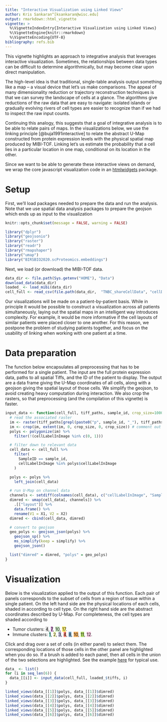 ```yaml
---
title: "Interactive Visualization using Linked Views"
author: Kris Sankaran^[ksankaran@wisc.edu]
output: rmarkdown::html_vignette
vignette: >
  %\VignetteIndexEntry{Interactive Visualization using Linked Views}
  %\VignetteEngine{knitr::rmarkdown}
  %\VignetteEncoding{UTF-8}
bibliography: refs.bib
---
```


This vignette highlights an approach to integrative analysis that leverages
interactive visualization. Sometimes, the relationships between data types can
be difficult to determine algorithmically, but may become clear upon direct
manipulation.

The high-level idea is that traditional, single-table analysis output something
like a map -- a visual device that let's us make comparisons. The appeal of many
dimensionality reduction or trajectory reconstruction techniques is that we can
survey the landscape of cells at a glance. The algorithms give reductions of the
raw data that are easy to navigate: isolated islands or gradually evolving
rivers of cell types are easier to recognize than if we had to inspect the raw
input counts.

Continuing this analogy, this suggests that a goal of integrative analysis is to
be able to relate pairs of maps. In the visualizations below, we use the linking
principle [@buja1991interactive] to relate the abstract U-Map constructed from
protein expression levels with the physical spatial map produced by MIBI-TOF.
Linking let's us estimate the probability that a cell lies in a particular
location in one map, conditional on its location in the other.

Since we want to be able to generate these interactive views on demand, we wrap
the core javascript visualization code in an
[htmlwidgets](https://www.htmlwidgets.org) package.

# Setup

First, we'll load packages needed to prepare the data and run the analysis. Note
that we use spatial data analysis packages to prepare the geojson which ends up
as input to the visualization

```r
knitr::opts_chunk$set(message = FALSE, warning = FALSE)
```

```r
library("dplyr")
library("geojsonio")
library("raster")
library("readr")
library("rmapshaper")
library("umap")
library("BIRSBIO2020.scProteomics.embeddings")
```

Next, we load (or download) the MIBI-TOF data.

```r
data_dir <- file.path(Sys.getenv("HOME"), "Data")
download_data(data_dir)
loaded_ <- load_mibi(data_dir)
cell_full <- read_csv(file.path(data_dir,  "TNBC_shareCellData", "cellData.csv"))
```

Our visualizations will be made on a patient-by-patient basis. While in
principle it would be possible to construct a visualization across all patients
simultaneously, laying out the spatial maps in an intelligent way introduces
complexity. For example, it would be more informative if the cell layouts of
similar patients were placed closer to one another. For this reason, we postpone
the problem of studying patients together, and focus on the usability of linking
when working with one patient at a time.

# Data preparation

The function below encapsulates all preprocessing that has to be performed for a
single patient. The input are the full protein expression data, paths to all
spatial Tiffs, and the ID of the patient to display. The output are a data frame
giving the U-Map coordinates of all cells, along with a geojson giving the
spatial layout of those cells. We simplify the geojson, to avoid creating heavy
computation during interaction. We also crop the rasters, so that preprocessing
(and the compilation of this vignette) is faster.

```r
input_data <- function(cell_full, tiff_paths, sample_id, crop_size=1000, simplify=0.4) {
  # read the associated raster
  im <- raster(tiff_paths[grepl(paste0("p", sample_id, "_"), tiff_paths)])
  im <- crop(im, extent(im, 0, crop_size, 0, crop_size)) # comment out to work on full data
  polys <- polygonize(im) %>%
    filter(!(cellLabelInImage %in% c(0, 1)))

  # filter down to relevant data
  cell_data <- cell_full %>%
    filter(
      SampleID == sample_id,
      cellLabelInImage %in% polys$cellLabelInImage
    )

  polys <- polys %>%
    left_join(cell_data)

  # run U-Map on channel data
  channels <- setdiff(colnames(cell_data), c("cellLabelInImage", "SampleID", "cellSize", "Background", "tumorYN", "cell_cluster", "tumorCluster", "Group", "immuneCluster", "immuneGroup"))
  dimred <- umap(cell_data[, channels]) %>%
    .[["layout"]] %>%
    data.frame() %>%
    rename(V1 = X1, V2 = X2)
  dimred <- cbind(cell_data, dimred)

  # convert to geojson
  geo_polys <- geojson_json(polys) %>%
    geojson_sp() %>%
    ms_simplify(keep = simplify) %>%
    geojson_json()

  list("dimred" = dimred, "polys" = geo_polys)
}
```

# Visualization

Below is the visualization applied to the output of this function. Each pair of
panels corresponds to the subset of cells from a region of tissue within a
single patient. On the left hand side are the physical locations of each cells,
shaded in according to cell type. On the right hand side are the abstract
coordinates described by U-Map. For completeness, the cell types are shaded
according to

* Tumor clusters: <span style="background:#d9d9d9">4</span>, <span style="background:#bc80bd">7</span>, <span style="background:#ccebc5">10</span>, <span style="background:#ffed6f">17</span>.
* Immune clusters: <span style="background:#8dd3c7">1</span>, <span style="background:#ffffb3">2</span>, <span style="background:#bebada">3</span>, <span style="background:#fb8072">4</span>, <span style="background:#80b1d3">8</span>, <span style="background:#fdb462">10</span>, <span style="background:#b3de69">11</span>, <span style="background:#fccde5">12</span>.

Click and drag over a set of cells (in either panel) to select them. The
corresponding locations of those cells in the other panel are highlighted when
you do so. If a brush is added to each panel, then all cells in the union of the
two selections are highlighted. See the example
[here](https://youtu.be/snzJ8Xa89LA) for typical use.

```r
data_ <- list()
for (i in seq_len(6)) {
  data_[[i]] <- input_data(cell_full, loaded_$tiffs, i)
}

linked_views(data_[[1]]$polys, data_[[1]]$dimred)
linked_views(data_[[2]]$polys, data_[[2]]$dimred)
linked_views(data_[[3]]$polys, data_[[3]]$dimred)
linked_views(data_[[4]]$polys, data_[[4]]$dimred)
linked_views(data_[[5]]$polys, data_[[5]]$dimred)
linked_views(data_[[6]]$polys, data_[[6]]$dimred)
```
